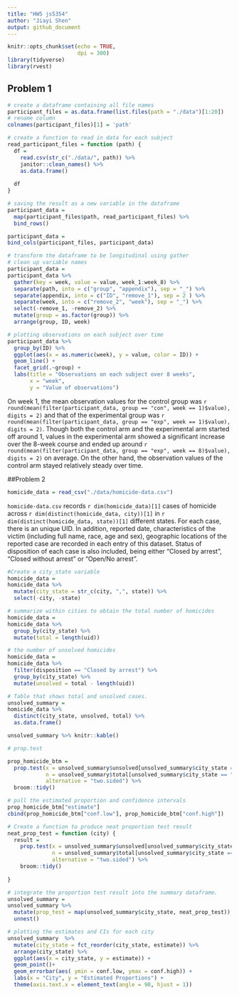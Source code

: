 ```yaml
---
title: "HW5 js5354"
author: "Jiayi Shen"
output: github_document
---
```


```r
knitr::opts_chunk$set(echo = TRUE,
                      dpi = 300)
library(tidyverse)
library(rvest)

```


## Problem 1
```r
# create a dataframe containing all file names
participant_files = as.data.frame(list.files(path = "./data")[1:20]) 
# rename column
colnames(participant_files)[1] = 'path' 

# create a function to read in data for each subject 
read_participant_files = function (path) {
  df = 
    read.csv(str_c("./data/", path)) %>% 
    janitor::clean_names() %>% 
    as.data.frame()
  
  df
}

# saving the result as a new variable in the dataframe
participant_data = 
  map(participant_files$path, read_participant_files) %>% 
  bind_rows()

participant_data =
bind_cols(participant_files, participant_data)
```

```r

# transform the dataframe to be longitudinal using gather
# clean up variable names
participant_data = 
participant_data %>% 
  gather(key = week, value = value, week_1:week_8) %>% 
  separate(path, into = c("group", "appendix"), sep = "_") %>% 
  separate(appendix, into = c("ID", "remove_1"), sep = 2 ) %>% 
  separate(week, into = c("remove_2", "week"), sep = "_") %>% 
  select(-remove_1, -remove_2) %>% 
  mutate(group = as.factor(group)) %>% 
  arrange(group, ID, week)


```

```r
# plotting observations on each subject over time
participant_data %>% 
  group_by(ID) %>% 
  ggplot(aes(x = as.numeric(week), y = value, color = ID)) +
  geom_line() +
  facet_grid(.~group) +
  labs(title = "Observations on each subject over 8 weeks", 
       x = "week",
       y = "Value of observations")

```

On week 1, the mean observation values for the control group was `r round(mean(filter(participant_data, group == "con", week == 1)$value), digits = 2)` and that of the experimental group was `r round(mean(filter(participant_data, group == "exp", week == 1)$value), digits = 2)`. Though both the control arm and the experimental arm started off around 1, values in the experimental arm showed a significant increase over the 8-week course and ended up around `r round(mean(filter(participant_data, group == "exp", week == 8)$value), digits = 2)` on average. On the other hand, the observation values of the control arm stayed relatively steady over time. 



##Problem 2
```r
homicide_data = read_csv("./data/homicide-data.csv")
```

`homicide-data.csv` records `r dim(homicide_data)[1]` cases of homicide across `r dim(distinct(homicide_data, city))[1]` in `r dim(distinct(homicide_data, state))[1]` different states. For each case, there is an unique UID. In addition, reported date, characteristics of the victim (including full name, race, age and sex), geographic locations of the reported case are recorded in each entry of this dataset. Status of disposition of each case is also included, being either "Closed by arrest", "Closed without arrest" or "Open/No arrest". 


```r
#Create a city_state variable
homicide_data =
homicide_data %>% 
  mutate(city_state = str_c(city, ",", state)) %>% 
  select(-city, -state)
```


```r
# summarize within cities to obtain the total number of homicides
homicide_data = 
homicide_data %>% 
  group_by(city_state) %>% 
  mutate(total = length(uid)) 

# the number of unsolved homicides
homicide_data = 
homicide_data %>% 
  filter(disposition == "Closed by arrest") %>% 
  group_by(city_state) %>% 
  mutate(unsolved = total - length(uid)) 

# Table that shows total and unsolved cases.
unsolved_summary = 
homicide_data %>% 
  distinct(city_state, unsolved, total) %>% 
  as.data.frame()

unsolved_summary %>% knitr::kable()
```

```r

# prop.test

prop_homicide_btm = 
  prop.test(x = unsolved_summary$unsolved[unsolved_summary$city_state =="Baltimore,MD"], 
            n = unsolved_summary$total[unsolved_summary$city_state == "Baltimore,MD"],
            alternative = "two.sided") %>% 
  broom::tidy()

# pull the estimated proportion and confidence intervals 
prop_homicide_btm["estimate"]
cbind(prop_homicide_btm["conf.low"], prop_homicide_btm["conf.high"])
```

```r
# Create a function to produce neat proportion test result
neat_prop_test = function (city) {
  result = 
    prop.test(x = unsolved_summary$unsolved[unsolved_summary$city_state == city],
              n = unsolved_summary$total[unsolved_summary$city_state == city], 
              alternative = "two.sided") %>% 
    broom::tidy()
  
}

# integrate the proportion test result into the summary dataframe.
unsolved_summary = 
unsolved_summary %>% 
  mutate(prop_test = map(unsolved_summary$city_state, neat_prop_test)) %>% 
  unnest()

```


```r
# plotting the estimates and CIs for each city
unsolved_summary  %>% 
  mutate(city_state = fct_reorder(city_state, estimate)) %>% 
  arrange(city_state) %>% 
  ggplot(aes(x = city_state, y = estimate)) +
  geom_point()+
  geom_errorbar(aes( ymin = conf.low, ymax = conf.high)) +
  labs(x = "City", y = "Estimated Proportions") +
  theme(axis.text.x = element_text(angle = 90, hjust = 1)) 
```

